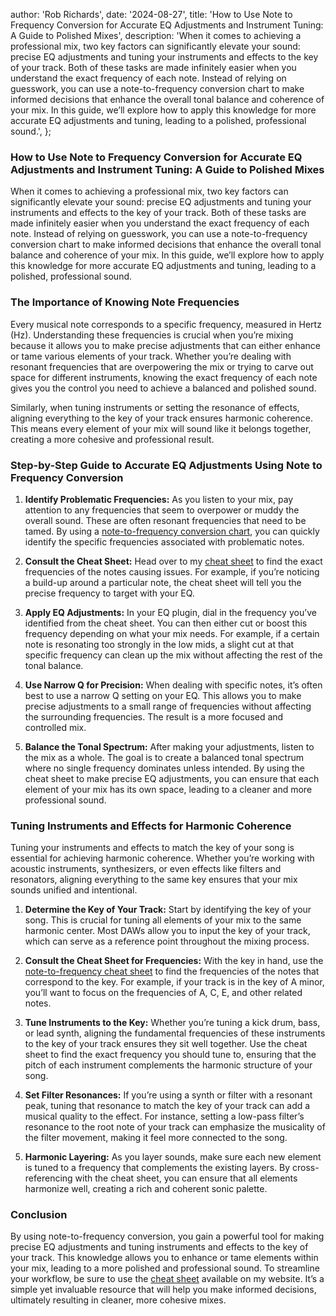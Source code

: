 
  author: 'Rob Richards',
  date: '2024-08-27',
  title:
    'How to Use Note to Frequency Conversion for Accurate EQ Adjustments and Instrument Tuning: A Guide to Polished Mixes',
  description:
    'When it comes to achieving a professional mix, two key factors can significantly elevate your sound: precise EQ adjustments and tuning your instruments and effects to the key of your track. Both of these tasks are made infinitely easier when you understand the exact frequency of each note. Instead of relying on guesswork, you can use a note-to-frequency conversion chart to make informed decisions that enhance the overall tonal balance and coherence of your mix. In this guide, we’ll explore how to apply this knowledge for more accurate EQ adjustments and tuning, leading to a polished, professional sound.',
};


### How to Use Note to Frequency Conversion for Accurate EQ Adjustments and Instrument Tuning: A Guide to Polished Mixes

When it comes to achieving a professional mix, two key factors can significantly elevate your sound: precise EQ adjustments and tuning your instruments and effects to the key of your track. Both of these tasks are made infinitely easier when you understand the exact frequency of each note. Instead of relying on guesswork, you can use a note-to-frequency conversion chart to make informed decisions that enhance the overall tonal balance and coherence of your mix. In this guide, we’ll explore how to apply this knowledge for more accurate EQ adjustments and tuning, leading to a polished, professional sound.

### The Importance of Knowing Note Frequencies

Every musical note corresponds to a specific frequency, measured in Hertz (Hz). Understanding these frequencies is crucial when you’re mixing because it allows you to make precise adjustments that can either enhance or tame various elements of your track. Whether you’re dealing with resonant frequencies that are overpowering the mix or trying to carve out space for different instruments, knowing the exact frequency of each note gives you the control you need to achieve a balanced and polished sound.

Similarly, when tuning instruments or setting the resonance of effects, aligning everything to the key of your track ensures harmonic coherence. This means every element of your mix will sound like it belongs together, creating a more cohesive and professional result.

### Step-by-Step Guide to Accurate EQ Adjustments Using Note to Frequency Conversion

1. **Identify Problematic Frequencies:**
   As you listen to your mix, pay attention to any frequencies that seem to overpower or muddy the overall sound. These are often resonant frequencies that need to be tamed. By using a [note-to-frequency conversion chart](../cheatsheet), you can quickly identify the specific frequencies associated with problematic notes.

2. **Consult the Cheat Sheet:**
   Head over to my [cheat sheet](../cheatsheet) to find the exact frequencies of the notes causing issues. For example, if you’re noticing a build-up around a particular note, the cheat sheet will tell you the precise frequency to target with your EQ.

3. **Apply EQ Adjustments:**
   In your EQ plugin, dial in the frequency you’ve identified from the cheat sheet. You can then either cut or boost this frequency depending on what your mix needs. For example, if a certain note is resonating too strongly in the low mids, a slight cut at that specific frequency can clean up the mix without affecting the rest of the tonal balance.

4. **Use Narrow Q for Precision:**
   When dealing with specific notes, it’s often best to use a narrow Q setting on your EQ. This allows you to make precise adjustments to a small range of frequencies without affecting the surrounding frequencies. The result is a more focused and controlled mix.

5. **Balance the Tonal Spectrum:**
   After making your adjustments, listen to the mix as a whole. The goal is to create a balanced tonal spectrum where no single frequency dominates unless intended. By using the cheat sheet to make precise EQ adjustments, you can ensure that each element of your mix has its own space, leading to a cleaner and more professional sound.

### Tuning Instruments and Effects for Harmonic Coherence

Tuning your instruments and effects to match the key of your song is essential for achieving harmonic coherence. Whether you’re working with acoustic instruments, synthesizers, or even effects like filters and resonators, aligning everything to the same key ensures that your mix sounds unified and intentional.

1. **Determine the Key of Your Track:**
   Start by identifying the key of your song. This is crucial for tuning all elements of your mix to the same harmonic center. Most DAWs allow you to input the key of your track, which can serve as a reference point throughout the mixing process.

2. **Consult the Cheat Sheet for Frequencies:**
   With the key in hand, use the [note-to-frequency cheat sheet](../cheatsheet) to find the frequencies of the notes that correspond to the key. For example, if your track is in the key of A minor, you’ll want to focus on the frequencies of A, C, E, and other related notes.

3. **Tune Instruments to the Key:**
   Whether you’re tuning a kick drum, bass, or lead synth, aligning the fundamental frequencies of these instruments to the key of your track ensures they sit well together. Use the cheat sheet to find the exact frequency you should tune to, ensuring that the pitch of each instrument complements the harmonic structure of your song.

4. **Set Filter Resonances:**
   If you’re using a synth or filter with a resonant peak, tuning that resonance to match the key of your track can add a musical quality to the effect. For instance, setting a low-pass filter’s resonance to the root note of your track can emphasize the musicality of the filter movement, making it feel more connected to the song.

5. **Harmonic Layering:**
   As you layer sounds, make sure each new element is tuned to a frequency that complements the existing layers. By cross-referencing with the cheat sheet, you can ensure that all elements harmonize well, creating a rich and coherent sonic palette.

### Conclusion

By using note-to-frequency conversion, you gain a powerful tool for making precise EQ adjustments and tuning instruments and effects to the key of your track. This knowledge allows you to enhance or tame elements within your mix, leading to a more polished and professional sound. To streamline your workflow, be sure to use the [cheat sheet](../cheatsheet) available on my website. It’s a simple yet invaluable resource that will help you make informed decisions, ultimately resulting in cleaner, more cohesive mixes.
